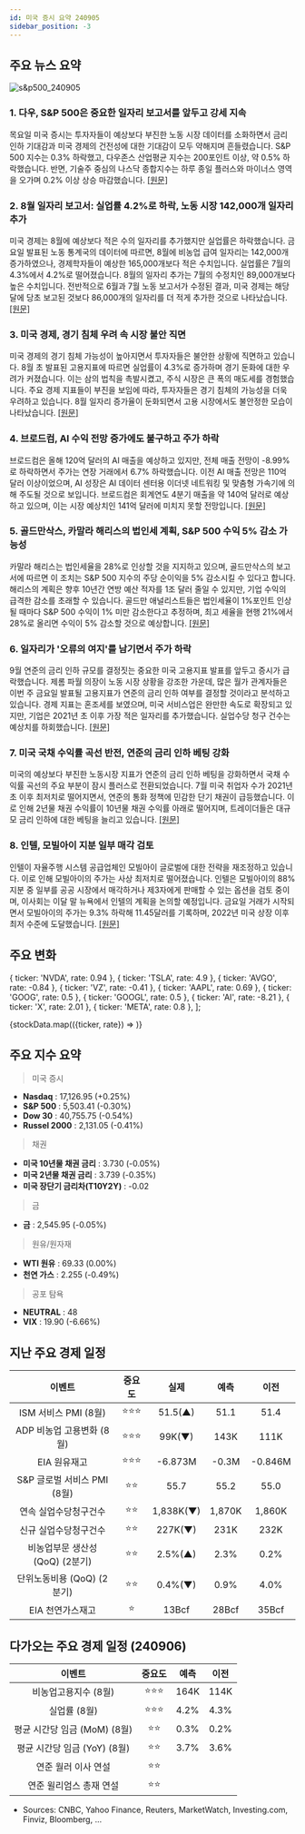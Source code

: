 ```yaml
---
id: 미국 증시 요약 240905
sidebar_position: -3
---
```


## 주요 뉴스 요약

![s&p500_240905](/map/240905.png)

### 1. **다우, S&P 500은 중요한 일자리 보고서를 앞두고 강세 지속**

목요일 미국 증시는 투자자들이 예상보다 부진한 노동 시장 데이터를 소화하면서 금리 인하 기대감과 미국 경제의 건전성에 대한 기대감이 모두 약해지며 흔들렸습니다. S&P 500 지수는 0.3% 하락했고, 다우존스 산업평균 지수는 200포인트 이상, 약 0.5% 하락했습니다. 반면, 기술주 중심의 나스닥 종합지수는 하루 종일 플러스와 마이너스 영역을 오가며 0.2% 이상 상승 마감했습니다. [[원문]](https://finance.yahoo.com/news/live/stock-market-today-dow-sp-500-continue-september-swoon-ahead-of-pivotal-jobs-report-200215727.html)

### 2. **8월 일자리 보고서: 실업률 4.2%로 하락, 노동 시장 142,000개 일자리 추가**

미국 경제는 8월에 예상보다 적은 수의 일자리를 추가했지만 실업률은 하락했습니다. 금요일 발표된 노동 통계국의 데이터에 따르면, 8월에 비농업 급여 일자리는 142,000개 증가하였으나, 경제학자들이 예상한 165,000개보다 적은 수치입니다. 실업률은 7월의 4.3%에서 4.2%로 떨어졌습니다. 8월의 일자리 추가는 7월의 수정치인 89,000개보다 높은 수치입니다. 전반적으로 6월과 7월 노동 보고서가 수정된 결과, 미국 경제는 해당 달에 당초 보고된 것보다 86,000개의 일자리를 더 적게 추가한 것으로 나타났습니다. [[원문]](https://finance.yahoo.com/news/august-jobs-report-set-to-be-the-pivotal-factor-in-the-size-of-the-feds-coming-interest-rate-cut-182656927.html)

### 3. **미국 경제, 경기 침체 우려 속 시장 불안 직면**

미국 경제의 경기 침체 가능성이 높아지면서 투자자들은 불안한 상황에 직면하고 있습니다. 8월 초 발표된 고용지표에 따르면 실업률이 4.3%로 증가하며 경기 둔화에 대한 우려가 커졌습니다. 이는 삼의 법칙을 촉발시켰고, 주식 시장은 큰 폭의 매도세를 경험했습니다. 주요 경제 지표들이 부진을 보임에 따라, 투자자들은 경기 침체의 가능성을 더욱 우려하고 있습니다. 8월 일자리 증가율이 둔화되면서 고용 시장에서도 불안정한 모습이 나타났습니다. [[원문]](https://www.marketwatch.com/story/markets-are-uneasy-as-a-u-s-recession-looks-more-likely-3cecca30?mod=home-page)

### 4. **브로드컴, AI 수익 전망 증가에도 불구하고 주가 하락**

브로드컴은 올해 120억 달러의 AI 매출을 예상하고 있지만, 전체 매출 전망이 -8.99%로 하락하면서 주가는 연장 거래에서 6.7% 하락했습니다. 이전 AI 매출 전망은 110억 달러 이상이었으며, AI 성장은 AI 데이터 센터용 이더넷 네트워킹 및 맞춤형 가속기에 의해 주도될 것으로 보입니다. 브로드컴은 회계연도 4분기 매출을 약 140억 달러로 예상하고 있으며, 이는 시장 예상치인 141억 달러에 미치지 못할 전망입니다. [[원문]](https://www.marketwatch.com/story/broadcom-boosts-ai-revenue-outlook-but-stock-falls-after-mixed-earnings-794b2d73?mod=home-page)

### 5. **골드만삭스, 카말라 해리스의 법인세 계획, S&P 500 수익 5% 감소 가능성**

카말라 해리스는 법인세율을 28%로 인상할 것을 지지하고 있으며, 골드만삭스의 보고서에 따르면 이 조치는 S&P 500 지수의 주당 순이익을 5% 감소시킬 수 있다고 합니다. 해리스의 계획은 향후 10년간 연방 예산 적자를 1조 달러 줄일 수 있지만, 기업 수익의 급격한 감소를 초래할 수 있습니다. 골드만 애널리스트들은 법인세율이 1%포인트 인상될 때마다 S&P 500 수익이 1% 미만 감소한다고 추정하며, 최고 세율을 현행 21%에서 28%로 올리면 수익이 5% 감소할 것으로 예상합니다. [[원문]](https://www.marketwatch.com/story/kamala-harriss-corporate-tax-plan-could-cut-s-p-500-earnings-by-5-goldman-sachs-e168b731?&mod=home-page)

### 6. **일자리가 '오류의 여지'를 남기면서 주가 하락**

9월 연준의 금리 인하 규모를 결정짓는 중요한 미국 고용지표 발표를 앞두고 증시가 급락했습니다. 제롬 파월 의장이 노동 시장 상황을 강조한 가운데, 많은 월가 관계자들은 이번 주 금요일 발표될 고용지표가 연준의 금리 인하 여부를 결정할 것이라고 분석하고 있습니다. 경제 지표는 혼조세를 보였으며, 미국 서비스업은 완만한 속도로 확장되고 있지만, 기업은 2021년 초 이후 가장 적은 일자리를 추가했습니다. 실업수당 청구 건수는 예상치를 하회했습니다. [[원문]](https://www.bloomberg.com/news/articles/2024-09-04/stock-market-today-dow-s-p-live-updates?srnd=phx-markets&embedded-checkout=true)

### 7. **미국 국채 수익률 곡선 반전, 연준의 금리 인하 베팅 강화**

미국의 예상보다 부진한 노동시장 지표가 연준의 금리 인하 베팅을 강화하면서 국채 수익률 곡선의 주요 부분이 잠시 플러스로 전환되었습니다. 7월 미국 취업자 수가 2021년 초 이후 최저치로 떨어지면서, 연준의 통화 정책에 민감한 단기 채권이 급등했습니다. 이로 인해 2년물 채권 수익률이 10년물 채권 수익률 아래로 떨어지며, 트레이더들은 대규모 금리 인하에 대한 베팅을 늘리고 있습니다. [[원문]](https://www.bloomberg.com/news/articles/2024-09-04/us-yield-curve-disinverts-as-soft-labor-data-fuels-fed-cut-bets?srnd=phx-markets&embedded-checkout=true)

### 8. **인텔, 모빌아이 지분 일부 매각 검토**

인텔이 자율주행 시스템 공급업체인 모빌아이 글로벌에 대한 전략을 재조정하고 있습니다. 이로 인해 모빌아이의 주가는 사상 최저치로 떨어졌습니다. 인텔은 모빌아이의 88% 지분 중 일부를 공공 시장에서 매각하거나 제3자에게 판매할 수 있는 옵션을 검토 중이며, 이사회는 이달 말 뉴욕에서 인텔의 계획을 논의할 예정입니다. 금요일 거래가 시작되면서 모빌아이의 주가는 9.3% 하락해 11.45달러를 기록하며, 2022년 미국 상장 이후 최저 수준에 도달했습니다. [[원문]](https://www.bloomberg.com/news/articles/2024-09-05/intel-is-said-to-explore-sale-of-part-of-stake-in-mobileye?srnd=phx-markets)

## 주요 변화

  { ticker: 'NVDA', rate: 0.94 },
  { ticker: 'TSLA', rate: 4.9 },
  { ticker: 'AVGO', rate: -0.84 },
  { ticker: 'VZ', rate: -0.41 },
  { ticker: 'AAPL', rate: 0.69 },
  { ticker: 'GOOG', rate: 0.5 },
  { ticker: 'GOOGL', rate: 0.5 },
  { ticker: 'AI', rate: -8.21 },
  { ticker: 'X', rate: 2.01 },
  { ticker: 'META', rate: 0.8 },
];

{stockData.map(({ticker, rate}) => <StockCardMini key={ticker} ticker={ticker} rate={rate}></StockCardMini>)}

## 주요 지수 요약

> 미국 증시

- **Nasdaq** : 17,126.95 (+0.25%)
- **S&P 500** : 5,503.41 (-0.30%)
- **Dow 30** : 40,755.75 (-0.54%)
- **Russel 2000** : 2,131.05 (-0.41%)

> 채권

- **미국 10년물 채권 금리** : 3.730 (-0.05%)
- **미국 2년물 채권 금리** : 3.739 (-0.35%)
- **미국 장단기 금리차(T10Y2Y)** : -0.02

> 금

- **금** : 2,545.95 (-0.05%)

> 원유/원자재

- **WTI 원유** : 69.33 (0.00%)
- **천연 가스** : 2.255 (-0.49%)

> 공포 탐욕

- **NEUTRAL** : 48
- **VIX** : 19.90 (-6.66%)

## 지난 주요 경제 일정

|             이벤트              | 중요도 |   실제    |  예측  |  이전   |
| :-----------------------------: | :----: | :-------: | :----: | :-----: |
|      ISM 서비스 PMI (8월)       | ⭐⭐⭐ |  51.5(▲)  |  51.1  |  51.4   |
|    ADP 비농업 고용변화 (8월)    | ⭐⭐⭐ |  99K(▼)   |  143K  |  111K   |
|          EIA 원유재고           | ⭐⭐⭐ |  -6.873M  | -0.3M  | -0.846M |
|   S&P 글로벌 서비스 PMI (8월)   |  ⭐⭐  |   55.7    |  55.2  |  55.0   |
|      연속 실업수당청구건수      |  ⭐⭐  | 1,838K(▼) | 1,870K | 1,860K  |
|      신규 실업수당청구건수      |  ⭐⭐  |  227K(▼)  |  231K  |  232K   |
| 비농업부문 생산성 (QoQ) (2분기) |  ⭐⭐  |  2.5%(▲)  |  2.3%  |  0.2%   |
|   단위노동비용 (QoQ) (2분기)    |  ⭐⭐  |  0.4%(▼)  |  0.9%  |  4.0%   |
|        EIA 천연가스재고         |   ⭐   |   13Bcf   | 28Bcf  |  35Bcf  |

## 다가오는 주요 경제 일정 (240906)

|            이벤트            | 중요도 | 예측 | 이전 |
| :--------------------------: | :----: | :--: | :--: |
|     비농업고용지수 (8월)     | ⭐⭐⭐ | 164K | 114K |
|         실업률 (8월)         | ⭐⭐⭐ | 4.2% | 4.3% |
| 평균 시간당 임금 (MoM) (8월) |  ⭐⭐  | 0.3% | 0.2% |
| 평균 시간당 임금 (YoY) (8월) |  ⭐⭐  | 3.7% | 3.6% |
|     연준 월러 이사 연설      |  ⭐⭐  |      |      |
|   연준 윌리엄스 총재 연설    |  ⭐⭐  |      |      |

- Sources: CNBC, Yahoo Finance, Reuters, MarketWatch, Investing.com, Finviz, Bloomberg, ...
